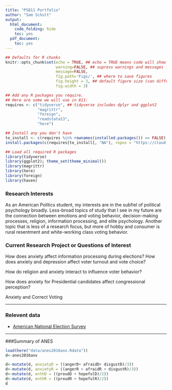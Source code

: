 ```yaml
---
title: "PS811 Portfolio"
author: "Sam Schutt"
output:
  html_document:
    code_folding: hide
    toc: yes
  pdf_document:
    toc: yes
---
```

```r
## Defaults for R chunks
knitr::opts_chunk$set(echo = TRUE, ## echo = TRUE means code will show
                      warning=FALSE, ## supress warnings and messages from R
                      message=FALSE,
                      fig.path='Figs/', ## where to save figures
                      fig.height = 3, ## default figure size (can differ in each chunk)
                      fig.width = 3)

## Add any R packages you require. 
## Here are some we will use in 811:
requires <- c("tidyverse", ## tidyverse includes dplyr and ggplot2
              "magrittr",
              "foreign",
              "readstata13",
              "here")

## Install any you don't have
to_install <- c(requires %in% rownames(installed.packages()) == FALSE)
install.packages(c(requires[to_install], "NA"), repos = "https://cloud.r-project.org/" )

## Load all required R packages
library(tidyverse)
library(ggplot2); theme_set(theme_minimal())
library(magrittr)
library(here)
library(foreign)
library(haven)
```
<!-- The above header sets everything up. -->





<!-- Replace the below with bit about you. -->
### Research Interests
As an American Politics student, my interests are in the subfiel of political psychology broadly. Less-broad topics of study that I see in my future are the connection between emotions and voting behavior, decision-making processes, religion, information processing, and elite psychology. Another topic that is less of a research focus, but more of hobby and consumer is rural resentment and white-working class voting behavior. 

### Current Research Project or Questions of Interest
How does anxiety affect information processing during elections? How does anxiety and depression affect voter turnout and vote choice? 

How do religion and anxiety interact to influence voter behavior?

How does anxiety for Presidential candidates affect congressional perception?

Anxiety and Correct Voting 

---

### Relevent data

- [American National Election Survey](https://electionstudies.org/)


---

###Summary of ANES
```r
load(here("data/anes2016anx.Rdata"))
d<-anes2016anx
```

```r
d<-mutate(d, anxietyD = ((angerD+ afraidD+ disgustD)/3))
d<-mutate(d, anxietyR = ((angerR + afraidR + disgustR)/3))
d<-mutate(d, enthD = ((proudD + hopefulD)/2))
d<-mutate(d, enthR = ((proudR + hopefulR)/2))
d
```

